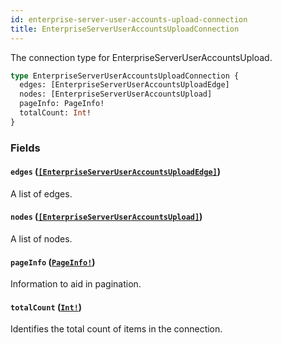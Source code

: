 ```yaml
---
id: enterprise-server-user-accounts-upload-connection
title: EnterpriseServerUserAccountsUploadConnection
---
```


The connection type for EnterpriseServerUserAccountsUpload.

```graphql
type EnterpriseServerUserAccountsUploadConnection {
  edges: [EnterpriseServerUserAccountsUploadEdge]
  nodes: [EnterpriseServerUserAccountsUpload]
  pageInfo: PageInfo!
  totalCount: Int!
}
```

### Fields

#### `edges` ([`[EnterpriseServerUserAccountsUploadEdge]`](/docs/api/objects/enterprise-server-user-accounts-upload-edge))

A list of edges.

#### `nodes` ([`[EnterpriseServerUserAccountsUpload]`](/docs/api/objects/enterprise-server-user-accounts-upload))

A list of nodes.

#### `pageInfo` ([`PageInfo!`](/docs/api/objects/page-info))

Information to aid in pagination.

#### `totalCount` ([`Int!`](/docs/api/scalars/int))

Identifies the total count of items in the connection.
